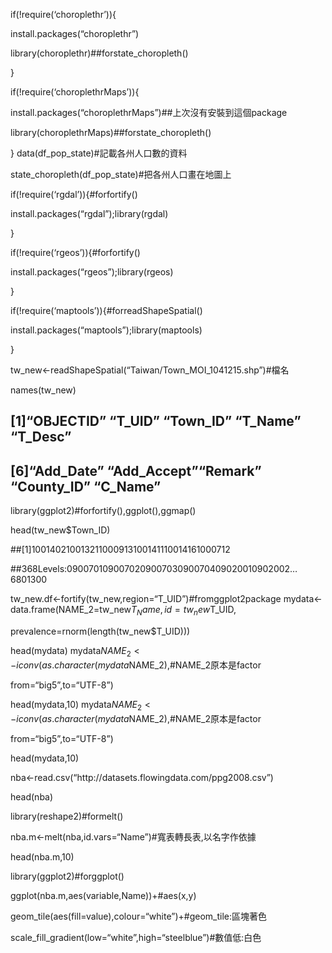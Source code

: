 if(!require('choroplethr')){

install.packages("choroplethr")

library(choroplethr)##forstate_choropleth()

}

if(!require('choroplethrMaps')){

install.packages("choroplethrMaps")##上次沒有安裝到這個package

library(choroplethrMaps)##forstate_choropleth()

}
data(df_pop_state)#記載各州人口數的資料

state_choropleth(df_pop_state)#把各州人口畫在地圖上

if(!require('rgdal')){#forfortify()

install.packages("rgdal");library(rgdal)

}

if(!require('rgeos')){#forfortify()

install.packages("rgeos");library(rgeos)

}

if(!require('maptools')){#forreadShapeSpatial()

install.packages("maptools");library(maptools)

}

tw_new<-readShapeSpatial("Taiwan/Town_MOI_1041215.shp")#檔名

names(tw_new)

## [1]"OBJECTID" "T_UID" "Town_ID" "T_Name" "T_Desc"

## [6]"Add_Date" "Add_Accept""Remark" "County_ID" "C_Name"
library(ggplot2)#forfortify(),ggplot(),ggmap()

head(tw_new$Town_ID)

##[1]100140210013211000913100141110014161000712

##368Levels:090070109007020900703090070409020010902002...6801300

tw_new.df<-fortify(tw_new,region="T_UID")#fromggplot2package
mydata<-data.frame(NAME_2=tw_new$T_Name,id=tw_new$T_UID,

prevalence=rnorm(length(tw_new$T_UID)))

head(mydata)
mydata$NAME_2<-iconv(as.character(mydata$NAME_2),#NAME_2原本是factor

from="big5",to="UTF-8")

head(mydata,10)
mydata$NAME_2<-iconv(as.character(mydata$NAME_2),#NAME_2原本是factor

from="big5",to="UTF-8")

head(mydata,10)

nba<-read.csv("http://datasets.flowingdata.com/ppg2008.csv")

head(nba)


library(reshape2)#formelt()

nba.m<-melt(nba,id.vars="Name")#寬表轉長表,以名字作依據

head(nba.m,10)


library(ggplot2)#forggplot()

ggplot(nba.m,aes(variable,Name))+#aes(x,y)

geom_tile(aes(fill=value),colour="white")+#geom_tile:區塊著色

scale_fill_gradient(low="white",high="steelblue")#數值低:白色

